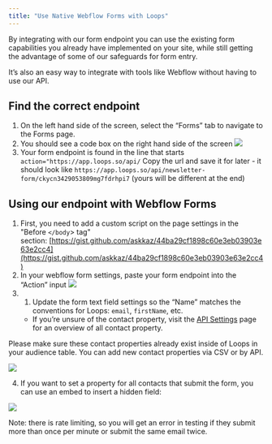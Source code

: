 ```yaml
---
title: "Use Native Webflow Forms with Loops"
---
```


By integrating with our form endpoint you can use the existing form capabilities you already have implemented on your site, while still getting the advantage of some of our safeguards for form entry.

It’s also an easy way to integrate with tools like Webflow without having to use our API.

## Find the correct endpoint

1. On the left hand side of the screen, select the “Forms” tab to navigate to the Forms page.
2. You should see a code box on the right hand side of the screen
   ![](/images/correct-endpoints.png)
3. Your form endpoint is found in the line that starts `action="https://app.loops.so/api/` Copy the url and save it for later - it should look like `https://app.loops.so/api/newsletter-form/ckycn3429053809mg7fdrhpi7` (yours will be different at the end)

## Using our endpoint with Webflow Forms

1. First, you need to add a custom script on the page settings in the "Before `</body`> tag" section: [https://gist.github.com/askkaz/44ba29cf1898c60e3eb03903e63e2cc4](https://gist.github.com/askkaz/44ba29cf1898c60e3eb03903e63e2cc4)
2. In your webflow form settings, paste your form endpoint into the “Action” input
   ![](/images/webflow-forms.png)
3. 1. Update the form text field settings so the “Name” matches the conventions for Loops: `email`, `firstName`, etc.
   - If you’re unsure of the contact property, visit the [API Settings](https://app.loops.so/settings?page=api) page for an overview of all contact property.

<Tip>
  Please make sure these contact properties already exist inside of Loops in
  your audience table. You can add new contact properties via CSV or by API.
</Tip>

![](/images/native-webflow.png)

4. If you want to set a property for all contacts that submit the form, you can use an embed to insert a hidden field:

![](/images/html-editor.png)

<Tip>
  Note: there is rate limiting, so you will get an error in testing if they
  submit more than once per minute or submit the same email twice.
</Tip>
